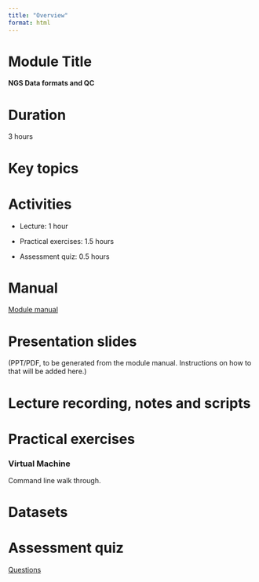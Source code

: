 ```yaml
---
title: "Overview"
format: html
---
```


# Module Title

**NGS Data formats and QC**

# Duration

3 hours

# Key topics

# Activities

-   Lecture: 1 hour

-   Practical exercises: 1.5 hours

-   Assessment quiz: 0.5 hours

# Manual

[Module manual](module4_manual.qmd)

# Presentation slides

(PPT/PDF, to be generated from the module manual. Instructions on how to that will be added here.)

# Lecture recording, notes and scripts

# Practical exercises

### Virtual Machine

Command line walk through.

# Datasets

# Assessment quiz

[Questions](module4_assessment.qmd)
